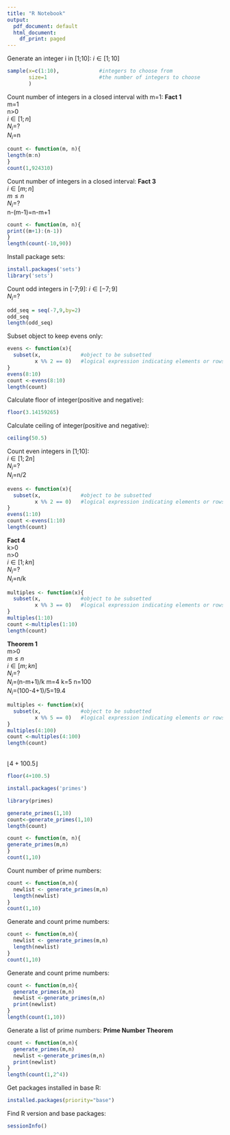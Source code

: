 ```yaml
---
title: "R Notebook"
output:
  pdf_document: default
  html_document:
    df_print: paged
---
```

Generate an integer i in [1;10]:
$i \in [1;10]$
```r
sample(x=c(1:10),             #integers to choose from
       size=1                 #the number of integers to choose
       )
```

Count number of integers in a closed interval with m=1:
**Fact 1**
<br /> m=1
<br /> n>0
<br /> $i \in [1;n]$
<br /> $N_{i}$=?
<br /> $N_{i}$=n

```r
count <- function(m, n){
length(m:n)
}
count(1,924310)
``` 
Count number of integers in a closed interval:
**Fact 3** 
<br /> $i \in [m;n]$
<br /> $m \le n$
<br /> $N_{i}$=?
<br /> n-(m-1)=n-m+1

```r
count <- function(m, n){
print((m+1):(n-1))
}
length(count(-10,90))
```


Install package sets:
```r
install.packages('sets')
library('sets')
```

Count odd integers in [-7;9]:
$i \in [-7;9]$
<br /> $N_{i}$=?
```r
odd_seq = seq(-7,9,by=2)
odd_seq
length(odd_seq)
```

Subset object to keep evens only:
```r
evens <- function(x){
  subset(x,             #object to be subsetted
         x %% 2 == 0)   #logical expression indicating elements or rows to keep: missing values are taken as false.
}
evens(8:10)
count <-evens(8:10)
length(count)
```

Calculate floor of integer(positive and negative):
```r
floor(3.14159265)
```

Calculate ceiling of integer(positive and negative):
```r
ceiling(50.5)
```
Count even integers in [1;10]:
<br /> $i \in [1;2n]$
<br /> $N_{i}$=?
<br /> $N_{i}$=n/2

```r
evens <- function(x){
  subset(x,             #object to be subsetted
         x %% 2 == 0)   #logical expression indicating elements or rows to keep: missing values are taken as false.
}
evens(1:10)
count <-evens(1:10)
length(count)
```

**Fact 4** 
<br />k>0
<br />n>0
<br /> $i \in [1;kn]$
<br /> $N_{i}$=?
<br /> $N_{i}$=n/k
```r
multiples <- function(x){
  subset(x,             #object to be subsetted
         x %% 3 == 0)   #logical expression indicating elements or rows to keep: missing values are taken as false.
}
multiples(1:10)
count <-multiples(1:10)
length(count)
```
**Theorem 1**
<br />m>0
<br /> $m \le n$
<br /> $i \in [m;kn]$
<br /> $N_{i}$=?
<br /> $N_{i}$=(n-m+1)/k
m=4
k=5
n=100
<br /> $N_{i}$=(100-4+1)/5=19.4 
```r
multiples <- function(x){
  subset(x,             #object to be subsetted
         x %% 5 == 0)   #logical expression indicating elements or rows to keep: missing values are taken as false.
}
multiples(4:100)
count <-multiples(4:100)
length(count)
```
<br /> $\lfloor 4+100.5 \rfloor$
```r
floor(4+100.5)
```
```r
install.packages('primes')
```
```r
library(primes)
```

```r
generate_primes(1,10)
count<-generate_primes(1,10)
length(count)
```


```r
count <- function(m, n){
generate_primes(m,n)
}
count(1,10)
```
Count number of prime numbers:
```r
count <- function(m,n){
  newlist <- generate_primes(m,n)
  length(newlist)
}
count(1,10)
```

Generate and count prime numbers:
```r
count <- function(m,n){
  newlist <- generate_primes(m,n)
  length(newlist)
}
count(1,10)
```
Generate and count prime numbers:
```r
count <- function(m,n){
  generate_primes(m,n)
  newlist <-generate_primes(m,n)
  print(newlist)
}
length(count(1,10))
```


Generate a list of prime numbers:
**Prime Number Theorem**
```r
count <- function(m,n){
  generate_primes(m,n)
  newlist <-generate_primes(m,n)
  print(newlist)
}
length(count(1,2^4))
```

Get packages installed in base R:
```r
installed.packages(priority="base")
```

Find R version and base packages:
```r
sessionInfo()
```
